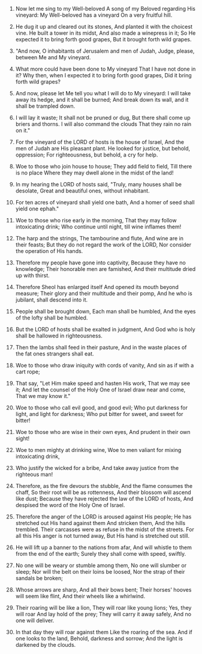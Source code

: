 
1. Now let me sing to my Well-beloved A song of my Beloved regarding His vineyard: My Well-beloved has a vineyard On a very fruitful hill.

2. He dug it up and cleared out its stones, And planted it with the choicest vine. He built a tower in its midst, And also made a winepress in it; So He expected it to bring forth good grapes, But it brought forth wild grapes.

3. "And now, O inhabitants of Jerusalem and men of Judah, Judge, please, between Me and My vineyard.

4. What more could have been done to My vineyard That I have not done in it? Why then, when I expected it to bring forth good grapes, Did it bring forth wild grapes?

5. And now, please let Me tell you what I will do to My vineyard: I will take away its hedge, and it shall be burned; And break down its wall, and it shall be trampled down.

6. I will lay it waste; It shall not be pruned or dug, But there shall come up briers and thorns. I will also command the clouds That they rain no rain on it."

7. For the vineyard of the LORD of hosts is the house of Israel, And the men of Judah are His pleasant plant. He looked for justice, but behold, oppression; For righteousness, but behold, a cry for help.

8. Woe to those who join house to house; They add field to field, Till there is no place Where they may dwell alone in the midst of the land!

9. In my hearing the LORD of hosts said, "Truly, many houses shall be desolate, Great and beautiful ones, without inhabitant.

10. For ten acres of vineyard shall yield one bath, And a homer of seed shall yield one ephah."

11. Woe to those who rise early in the morning, That they may follow intoxicating drink; Who continue until night, till wine inflames them!

12. The harp and the strings, The tambourine and flute, And wine are in their feasts; But they do not regard the work of the LORD, Nor consider the operation of His hands.

13. Therefore my people have gone into captivity, Because they have no knowledge; Their honorable men are famished, And their multitude dried up with thirst.

14. Therefore Sheol has enlarged itself And opened its mouth beyond measure; Their glory and their multitude and their pomp, And he who is jubilant, shall descend into it.

15. People shall be brought down, Each man shall be humbled, And the eyes of the lofty shall be humbled.

16. But the LORD of hosts shall be exalted in judgment, And God who is holy shall be hallowed in righteousness.

17. Then the lambs shall feed in their pasture, And in the waste places of the fat ones strangers shall eat.

18. Woe to those who draw iniquity with cords of vanity, And sin as if with a cart rope;

19. That say, "Let Him make speed and hasten His work, That we may see it; And let the counsel of the Holy One of Israel draw near and come, That we may know it."

20. Woe to those who call evil good, and good evil; Who put darkness for light, and light for darkness; Who put bitter for sweet, and sweet for bitter!

21. Woe to those who are wise in their own eyes, And prudent in their own sight!

22. Woe to men mighty at drinking wine, Woe to men valiant for mixing intoxicating drink,

23. Who justify the wicked for a bribe, And take away justice from the righteous man!

24. Therefore, as the fire devours the stubble, And the flame consumes the chaff, So their root will be as rottenness, And their blossom will ascend like dust; Because they have rejected the law of the LORD of hosts, And despised the word of the Holy One of Israel.

25. Therefore the anger of the LORD is aroused against His people; He has stretched out His hand against them And stricken them, And the hills trembled. Their carcasses were as refuse in the midst of the streets. For all this His anger is not turned away, But His hand is stretched out still.

26. He will lift up a banner to the nations from afar, And will whistle to them from the end of the earth; Surely they shall come with speed, swiftly.

27. No one will be weary or stumble among them, No one will slumber or sleep; Nor will the belt on their loins be loosed, Nor the strap of their sandals be broken;

28. Whose arrows are sharp, And all their bows bent; Their horses' hooves will seem like flint, And their wheels like a whirlwind.

29. Their roaring will be like a lion, They will roar like young lions; Yes, they will roar And lay hold of the prey; They will carry it away safely, And no one will deliver.

30. In that day they will roar against them Like the roaring of the sea. And if one looks to the land, Behold, darkness and sorrow; And the light is darkened by the clouds.


